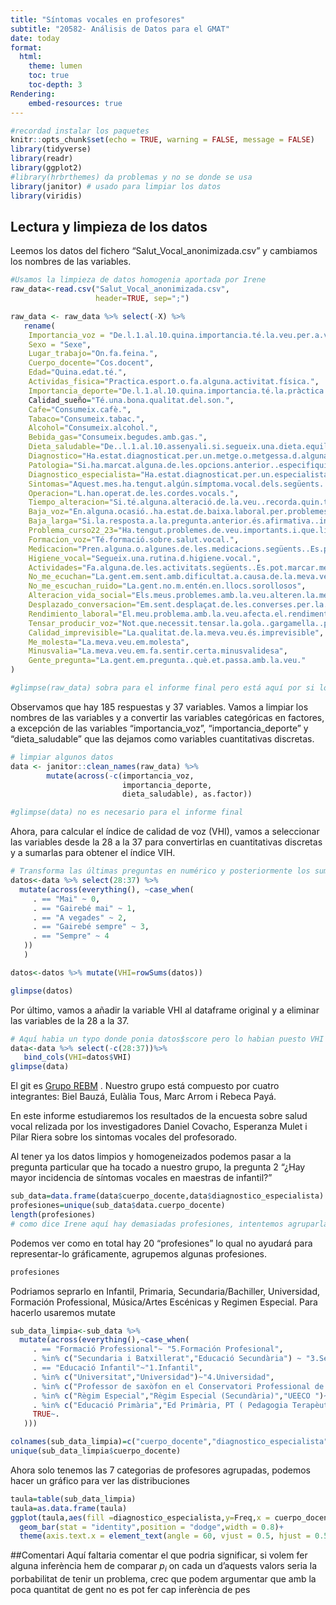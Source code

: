 ```yaml
---
title: "Síntomas vocales en profesores"
subtitle: "20582- Análisis de Datos para el GMAT"
date: today
format:
  html:
    theme: lumen
    toc: true
    toc-depth: 3
Rendering:
    embed-resources: true
---
```


```r
#recordad instalar los paquetes
knitr::opts_chunk$set(echo = TRUE, warning = FALSE, message = FALSE)
library(tidyverse)
library(readr)
library(ggplot2)
#library(hrbrthemes) da problemas y no se donde se usa
library(janitor) # usado para limpiar los datos
library(viridis)
```

## Lectura y limpieza de los datos

Leemos los datos del fichero "Salut_Vocal_anonimizada.csv" y cambiamos los nombres de las variables.

```r
#Usamos la limpieza de datos homogenia aportada por Irene
raw_data<-read.csv("Salut_Vocal_anonimizada.csv",
                   header=TRUE, sep=";")

raw_data <- raw_data %>% select(-X) %>% 
   rename(
    Importancia_voz = "De.l.1.al.10.quina.importancia.té.la.veu.per.a.vostè.",
    Sexo = "Sexe",
    Lugar_trabajo="On.fa.feina.",
    Cuerpo_docente="Cos.docent",
    Edad="Quina.edat.té.",
    Actividas_fisica="Practica.esport.o.fa.alguna.activitat.física.",
    Importancia_deporte="De.l.1.al.10.quina.importancia.té.la.pràctica.de.l.esport.o.activitat.física.per.a.vostè.",
    Calidad_sueño="Té.una.bona.qualitat.del.son.",
    Cafe="Consumeix.cafè.",
    Tabaco="Consumeix.tabac.",
    Alcohol="Consumeix.alcohol.",
    Bebida_gas="Consumeix.begudes.amb.gas.",
    Dieta_saludable="De..l.1.al.10.assenyali.si.segueix.una.dieta.equilibrada.i.saludable.",
    Diagnostico="Ha.estat.diagnosticat.per.un.metge.o.metgessa.d.alguna.de.les.malalties.següents.",
    Patologia="Si.ha.marcat.alguna.de.les.opcions.anterior..especifiqui.la.patologia.",
    Diagnostico_especialista="Ha.estat.diagnosticat.per.un.especialista.mèdic..otorinolaringòleg..foniatra..d.alguna.lesió.a.les.cordes.vocals.",
    Sintomas="Aquest.mes.ha.tengut.algún.símptoma.vocal.dels.següents..Es.pot.marcar.més.d.una.opció",
    Operacion="L.han.operat.de.les.cordes.vocals.",
    Tiempo_alteracion="Si.té.alguna.alteració.de.la.veu..recorda.quin.temps.fa.que.va.començar.",
    Baja_voz="En.alguna.ocasió..ha.estat.de.baixa.laboral.per.problemes.de.veu.",
    Baja_larga="Si.la.resposta.a.la.pregunta.anterior.és.afirmativa..indiqui.la.periodicitat..cada.any..trimestre.....i.la.durada.de.la.baixa.més.llarga.i.la.malaltia",
    Problema_curso22_23="Ha.tengut.problemes.de.veu.importants.i.que.li.han.dificultat.la.feina.al.llarg.del.curs.2022.2023.",
    Formacion_voz="Té.formació.sobre.salut.vocal.",
    Medicacion="Pren.alguna.o.algunes.de.les.medicacions.següents..Es.pot.marcar.més.d.una.opció",
    Higiene_vocal="Segueix.una.rutina.d.higiene.vocal.",
    Actividades="Fa.alguna.de.les.activitats.següents..Es.pot.marcar.més.d.una.opció",
    No_me_ecuchan="La.gent.em.sent.amb.dificultat.a.causa.de.la.meva.veu",
    No_me_escuchan_ruido="La.gent.no.m.entén.en.llocs.sorollosos",
    Alteracion_vida_social="Els.meus.problemes.amb.la.veu.alteren.la.meva.vida.personal.i.social",
    Desplazado_conversacion="Em.sent.desplaçat.de.les.converses.per.la.meva.veu",
    Rendimiento_laboral="El.meu.problema.amb.la.veu.afecta.el.rendiment.laboral",
    Tensar_producir_voz="Not.que.necessit.tensar.la.gola..gargamella..per.produir.la.veu",
    Calidad_imprevisible="La.qualitat.de.la.meva.veu.és.imprevisible",
    Me_molesta="La.meva.veu.em.molesta",
    Minusvalia="La.meva.veu.em.fa.sentir.certa.minusvalidesa",
    Gente_pregunta="La.gent.em.pregunta..què.et.passa.amb.la.veu."
)

#glimpse(raw_data) sobra para el informe final pero está aquí por si lo necesitais
```

Observamos que hay 185 respuestas y 37 variables. Vamos a limpiar los nombres de las variables y a convertir las variables categóricas en factores, a excepción de las variables "importancia_voz", "importancia_deporte" y "dieta_saludable" que las dejamos como variables cuantitativas discretas.

```r
# limpiar algunos datos
data <- janitor::clean_names(raw_data) %>% 
        mutate(across(-c(importancia_voz,
                         importancia_deporte,
                         dieta_saludable), as.factor))

#glimpse(data) no es necesario para el informe final

```

Ahora, para calcular el índice de calidad de voz (VHI), vamos a seleccionar las variables desde la 28 a la 37 para convertirlas en cuantitativas discretas y a sumarlas para obtener el índice VIH.

```r
# Transforma las últimas preguntas en numérico y posteriormente los suma
datos<-data %>% select(28:37) %>% 
  mutate(across(everything(), ~case_when(
     . == "Mai" ~ 0,
     . == "Gairebé mai" ~ 1,
     . == "A vegades" ~ 2,
     . == "Gairebé sempre" ~ 3,
     . == "Sempre" ~ 4
   ))
   )

datos<-datos %>% mutate(VHI=rowSums(datos))

glimpse(datos) 
```

Por último, vamos a añadir la variable VHI al dataframe original y a eliminar las variables de la 28 a la 37.

```r
# Aquí habia un typo donde ponia datos$score pero lo habian puesto VHI a la puntuación
data<-data %>% select(-c(28:37))%>% 
   bind_cols(VHI=datos$VHI)
glimpse(data) 

```

El git es [Grupo REBM](https://github.com/BielBLl/Practica-2) . Nuestro grupo está compuesto por cuatro integrantes: Biel Bauzá, Eulàlia Tous, Marc Arrom i Rebeca Payá.

En este informe estudiaremos los resultados de la encuesta sobre salud vocal relizada por los investigadores Daniel Covacho, Esperanza Mulet i Pilar Riera sobre los sintomas vocales del profesorado.

Al tener ya los datos limpios y homogeneizados podemos pasar a la pregunta particular que ha tocado a nuestro grupo, la pregunta 2 "¿Hay mayor incidencia de síntomas vocales en maestras de infantil?"

```r
sub_data=data.frame(data$cuerpo_docente,data$diagnostico_especialista)
profesiones=unique(sub_data$data.cuerpo_docente)
length(profesiones)
# como dice Irene aquí hay demasiadas profesiones, intentemos agruparlas
```
Podemos ver como en total hay 20 "profesiones" lo qual no ayudará para representar-lo gráficamente, agrupemos algunas profesiones.

```r
profesiones
```
Podriamos seprarlo en Infantil, Primaria, Secundaria/Bachiller, Universidad, Formación Professional, Música/Artes Escénicas y Regimen Especial. Para hacerlo usaremos mutate

```r
sub_data_limpia<-sub_data %>% 
  mutate(across(everything(),~case_when(
     . == "Formació Professional"~ "5.Formación Profesional",
     . %in% c("Secundaria i Batxillerat","Educació Secundària") ~ "3.Secundaria/Bachiller",
     . == "Educació Infantil"~"1.Infantil",
     . %in% c("Universitat","Universidad")~"4.Universidad",
     . %in% c("Professor de saxòfon en el Conservatori Professional de Música ","Música i arts escèniques","conservatori","Arts escèniques (Conservatorio, dansa)","Conservatori","Música i Arts escèniques. Dansa Clàssica.","Música i arts escèniques ","Conservatori professional ","Música i Arts Escèniques ")~"7.Música/Artes Escénicas",
     . %in% c("Règim Especial","Règim Especial (Secundària)","UEECO ")~"6.Regimen Especial",
     . %in% c("Educació Primària","Ed Primària, PT ( Pedagogia Terapèutica) .faig feina a Institut")~"2.Primaria",
     TRUE~.
   )))

colnames(sub_data_limpia)=c("cuerpo_docente","diagnostico_especialista")
unique(sub_data_limpia$cuerpo_docente)
```
Ahora solo tenemos las 7 categorias de profesores agrupadas, podemos hacer un gráfico para ver las distribuciones

```r
taula=table(sub_data_limpia)
taula=as.data.frame(taula)
ggplot(taula,aes(fill =diagnostico_especialista,y=Freq,x = cuerpo_docente))+
  geom_bar(stat = "identity",position = "dodge",width = 0.8)+
  theme(axis.text.x = element_text(angle = 60, vjust = 0.5, hjust = 0.5))
```
##Comentari
Aquí faltaria comentar el que podria significar, si volem fer alguna inferència hem de comparar $p_i$ on cada un d'aquests valors seria la porbabilitat de tenir un problema, crec que podem argumentar que amb la poca quantitat de gent no es pot fer cap inferència de pes
